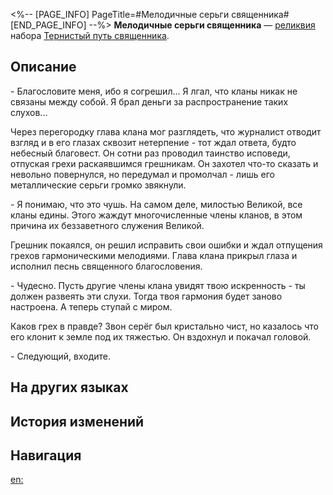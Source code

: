 <%-- [PAGE_INFO]
PageTitle=#Мелодичные серьги священника#
[END_PAGE_INFO] --%>
{{Реликвия Инфобокс
|id          = 61211
|Изображение = Предмет Мелодичные серьги священника.png
|Набор       = Тернистый путь священника
|Предмет     = Голова
|Упоминания  = 
}}
{{Описание|Он часто слушал прихожан в исповедальне. Тяжесть серёг постоянно напоминала ему: даже самый ничтожный шёпот имеет свой вес.}}
'''Мелодичные серьги священника''' — [[реликвия]] набора [[Тернистый путь священника]].

==Описание==
- Благословите меня, ибо я согрешил... Я лгал, что кланы никак не связаны между собой. Я брал деньги за распространение таких слухов...

Через перегородку глава клана мог разглядеть, что журналист отводит взгляд и в его глазах сквозит нетерпение - тот ждал ответа, будто небесный благовест. Он сотни раз проводил таинство исповеди, отпуская грехи раскаявшимся грешникам. Он захотел что-то сказать и невольно повернулся, но передумал и промолчал - лишь его металлические серьги громко звякнули.

- Я понимаю, что это чушь. На самом деле, милостью Великой, все кланы едины. Этого жаждут многочисленные члены кланов, в этом причина их беззаветного служения Великой.

Грешник покаялся, он решил исправить свои ошибки и ждал отпущения грехов гармоническими мелодиями. Глава клана прикрыл глаза и исполнил песнь священного благословения.

- Чудесно. Пусть другие члены клана увидят твою искренность - ты должен развеять эти слухи. Тогда твоя гармония будет заново настроена. А теперь ступай с миром.

Каков грех в правде? Звон серёг был кристально чист, но казалось что его клонит к земле под их тяжестью. Он вздохнул и покачал головой.

- Следующий, входите.

==На других языках==
{{На других языках
|en   = Sacerdos' Melodic Earrings
|zhs  = 司铎的律音耳坠
|zht  = 司鐸的律音耳墜
|ja   = {{Rubi|司祭|しさい}}の{{Rubi|音律奏|おんりつかな}}でる{{Rubi|耳飾|みみかざ}}り
|ko   = 사제의 음률 귀걸이
|es   = Pendientes melódicos del sacerdote
|fr   = Boucles d'oreilles mélodiques de Sacerdos
|ru   = Мелодичные серьги священника
|th   = Sacerdos' Melodic Earrings
|vi   = Bông Tai Giai Điệu Của Linh Mục
|de   = Melodische Ohrringe des Priesters
|id   = Sacerdos' Melodic Earrings
|pt   = Brincos Melódicos de Sacerdos
}}

==История изменений==
{{История изменений|3.5}}

==Навигация==
{{Набор Реликвий Навбокс|Тернистый путь священника}}

[[en:]]